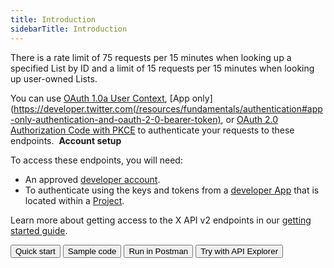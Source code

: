 ---
title: Introduction
sidebarTitle: Introduction
---


There is a rate limit of 75 requests per 15 minutes when looking up a specified List by ID and a limit of 15 requests per 15 minutes when looking up user-owned Lists.

You can use [OAuth 1.0a User Context](https://developer.twitter.com/resources/fundamentals/authentication), [App only](https://developer.twitter.com(/resources/fundamentals/authentication#app-only-authentication-and-oauth-2-0-bearer-token), or [OAuth 2.0 Authorization Code with PKCE](resources/fundamentals/authentication#oauth-2-0-authorization-code-flow-with-pkce-2) to authenticate your requests to these endpoints. 
<Note>
**Account setup**

To access these endpoints, you will need:

* An approved [developer account](https://developer.x.com/en/portal/petition/essential/basic-info).
* To authenticate using the keys and tokens from a [developer App](/resources/fundamentals/developer-apps) that is located within a [Project](/resources/fundamentals/projects). 

Learn more about getting access to the X API v2 endpoints in our [getting started guide](/x-api/getting-started/getting-access).
</Note>

<div className="flex space-x-2">
<Button href="https://developer.x.com/en/docs/twitter-api/lists/manage-lists/quick-start.html">
  Quick start
</Button>
<Button href="https://github.com/xdevplatform/Twitter-API-v2-sample-code">
  Sample code
</Button>
<Button href="https://t.co/twitter-api-postman">
  Run in Postman
</Button>
<Button href="https://cdn.cms-twdigitalassets.com/content/dam/developer-twitter/icons/chevron_right.svg)<br/>](https://developer.twitter.com/apitools/api?endpoint=/2/lists/%7Bid%7D&method=get">
  Try with API Explorer
</Button>
</div>